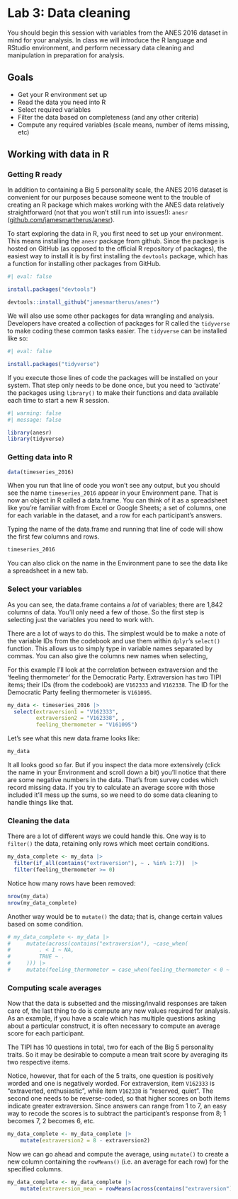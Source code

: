 # Lab 3: Data cleaning {.unnumbered}

You should begin this session with variables from the ANES 2016 dataset in mind for your analysis. In class we will introduce the R language and RStudio environment, and perform necessary data cleaning and manipulation in preparation for analysis.


## Goals

- Get your R environment set up
- Read the data you need into R
- Select required variables
- Filter the data based on completeness (and any other criteria)
- Compute any required variables (scale means, number of items missing, etc)


## Working with data in R




### Getting R ready

In addition to containing a Big 5 personality scale, the ANES 2016 dataset is convenient for our purposes because someone went to the trouble of creating an R package which makes working with the ANES data relatively straightforward (not that you won't still run into issues!): `anesr` ([github.com/jamesmartherus/anesr](https://github.com/jamesmartherus/anesr)).

To start exploring the data in R, you first need to set up your environment. This means installing the `anesr` package from github. Since the package is hosted on GitHub (as opposed to the official R repository of packages), the easiest way to install it is by first installing the `devtools` package, which has a function for installing other packages from GitHub.

```r
#| eval: false

install.packages("devtools")

devtools::install_github("jamesmartherus/anesr")

```


We will also use some other packages for data wrangling and analysis. Developers have created a collection of packages for R called the `tidyverse` to make coding these common tasks easier. The `tidyverse` can be installed like so:

```r
#| eval: false

install.packages("tidyverse")

```

If you execute those lines of code the packages will be installed on your system. That step only needs to be done once, but you need to 'activate' the packages using `library()` to make their functions and data available each time to start a new R session.

```r
#| warning: false
#| message: false

library(anesr)
library(tidyverse)

```


### Getting data into R

```r

data(timeseries_2016)

```

When you run that line of code you won't see any output, but you should see the name `timeseries_2016` appear in your Environment pane. That is now an object in R called a data.frame. You can think of it as a spreadsheet like you're familiar with from Excel or Google Sheets; a set of columns, one for each variable in the dataset, and a row for each participant's answers.

Typing the name of the data.frame and running that line of code will show the first few columns and rows.

```r

timeseries_2016

```

You can also click on the name in the Environment pane to see the data like a spreadsheet in a new tab.



### Select your variables

As you can see, the data.frame contains a *lot* of variables; there are 1,842 columns of data. You'll only need a few of those. So the first step is selecting just the variables you need to work with.

There are a lot of ways to do this. The simplest would be to make a note of the variable IDs from the codebook and use them within `dplyr`'s `select()` function. This allows us to simply type in variable names separated by commas. You can also give the columns new names when selecting,

For this example I'll look at the correlation between extraversion and the 'feeling thermometer' for the Democratic Party. Extraversion has two TIPI items; their IDs (from the codebook) are `V162333` and `V162338`. The ID for the Democratic Party feeling thermometer is `V161095`. 

```r

my_data <- timeseries_2016 |> 
  select(extraversion1 = "V162333", 
         extraversion2 = "V162338", ,
         feeling_thermometer = "V161095")

```

Let's see what this new data.frame looks like:

```r
my_data
```

It all looks good so far. But if you inspect the data more extensively (click the name in your Environment and scroll down a bit) you'll notice that there are some negative numbers in the data. That's from survey codes which record missing data. If you try to calculate an average score with those included it'll mess up the sums, so we need to do some data cleaning to handle things like that.


### Cleaning the data

There are a lot of different ways we could handle this. One way is to `filter()` the data, retaining only rows which meet certain conditions.

```r

my_data_complete <- my_data |>
  filter(if_all(contains("extraversion"), ~ . %in% 1:7))  |> 
  filter(feeling_thermometer >= 0)

```

Notice how many rows have been removed:

```r

nrow(my_data)
nrow(my_data_complete)

```

Another way would be to `mutate()` the data; that is, change certain values based on some condition.

```r

# my_data_complete <- my_data |>
#     mutate(across(contains("extraversion"), ~case_when(
#         . < 1 ~ NA,
#         TRUE ~ .
#     ))) |> 
#     mutate(feeling_thermometer = case_when(feeling_thermometer < 0 ~ NA, TRUE ~ feeling_thermometer))

```



### Computing scale averages

Now that the data is subsetted and the missing/invalid responses are taken care of, the last thing to do is compute any new values required for analysis. As an example, if you have a scale which has multiple questions asking about a particular construct, it is often necessary to compute an average score for each participant.

The TIPI has 10 questions in total, two for each of the Big 5 personality traits. So it may be desirable to compute a mean trait score by averaging its two respective items.

Notice, however, that for each of the 5 traits, one question is positively worded and one is negatively worded. For extraversion, item `V162333` is "extraverted, enthusiastic", while item `V162338` is "reserved, quiet". The second one needs to be reverse-coded, so that higher scores on both items indicate greater extraversion. Since answers can range from 1 to 7, an easy way to recode the scores is to subtract the participant's response from 8; 1 becomes 7, 2 becomes 6, etc.

```r

my_data_complete <- my_data_complete |>
    mutate(extraversion2 = 8 - extraversion2)

```

Now we can go ahead and compute the average, using `mutate()` to create a new column containing the `rowMeans()` (i.e. an average for each row) for the specified columns.

```r

my_data_complete <- my_data_complete |>
    mutate(extraversion_mean = rowMeans(across(contains("extraversion"))))

```
